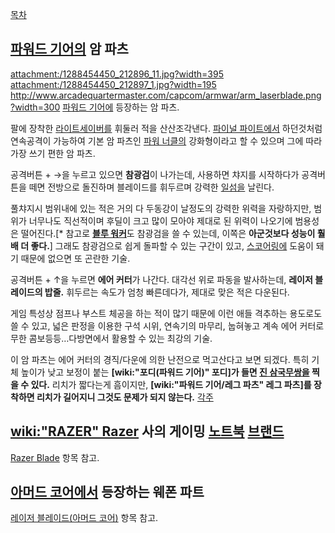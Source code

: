 [[목차]]
== [[파워드 기어]]의 암 파츠 ==
attachment:/1288454450_212896_11.jpg?width=395 attachment:/1288454450_212897_1.jpg?width=195
http://www.arcadequartermaster.com/capcom/armwar/arm_laserblade.png?width=300
[[파워드 기어]]에 등장하는 암 파츠.

팔에 장착한 [[라이트세이버]]를 휘둘러 적을 산산조각낸다. [[파이널 파이트]]에서 하던것처럼 연속공격이 가능하여 기본 암 파츠인 [[파워 너클]]의 강화형이라고 할 수 있으며 그에 따라 가장 쓰기 편한 암 파츠. 

공격버튼 + →을 누르고 있으면 '''참광검'''이 나가는데, 사용하면 챠지를 시작하다가 공격버튼을 떼면 전방으로 돌진하며 블레이드를 휘두르며 강력한 [[일섬]]을 날린다. 

풀챠지시 범위내에 있는 적은 거의 다 두동강이 날정도의 강력한 위력을 자랑하지만, 범위가 너무나도 직선적이며 후딜이 크고 많이 모아야 제대로 된 위력이 나오기에 범용성은 떨어진다.[* 참고로 '''[[블루 워커]]'''도 참광검을 쓸 수 있는데, 이쪽은 '''아군것보다 성능이 훨배 더 좋다.'''] 그래도 참광검으로 쉽게 돌파할 수 있는 구간이 있고, [[스코어링]]에 도움이 돼기 때문에 없으면 또 곤란한 기술.

공격버튼 + ↑을 누르면 '''에어 커터'''가 나간다. 대각선 위로 파동을 발사하는데, '''레이저 블레이드의 밥줄.''' 휘두르는 속도가 엄청 빠른데다가, 제대로 맞은 적은 다운된다.

게임 특성상 점프나 부스트 체공을 하는 적이 많기 때문에 이런 애들 격추하는 용도로도 쓸 수 있고, 넓은 판정을 이용한 구석 시위, 연속기의 마무리, 눕혀놓고 계속 에어 커터로 무한 콤보등등…다방면에서 활용할 수 있는 최강의 기술.

이 암 파츠는 에어 커터의 경직/다운에 의한 난전으로 먹고산다고 보면 되겠다. 특히 기체 높이가 낮고 보정이 붙는 '''[wiki:"포디(파워드 기어)" 포디]가 들면 [[진 삼국무쌍]]을 찍을 수 있다.''' 리치가 짧다는게 흠이지만, '''[wiki:"파워드 기어/레그 파츠" 레그 파츠]를 장착하면 리치가 길어지니 그것도 문제가 되지 않는다.'''
[[각주]]

== [[wiki:"RAZER" Razer]] 사의 게이밍 [[노트북]] [[브랜드]] ==
[[Razer Blade]] 항목 참고.

== [[아머드 코어]]에서 등장하는 웨폰 파트 ==
[[레이저 블레이드(아머드 코어)]] 항목 참고.
